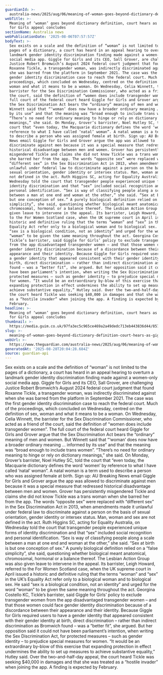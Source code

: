 ```yaml
---
guardianId: >-
  australia-news/2025/aug/06/meaning-of-woman-goes-beyond-dictionary-definition-court-hears-as-giggle-for-girls-appeal-concludes-ntwnfb
webTitle: >-
  Meaning of ‘woman’ goes beyond dictionary definition, court hears as Giggle
  for Girls appeal concludes
sectionName: Australia news
webPublicationDate: '2025-08-06T07:57:57Z'
bodyText: >-
  Sex exists on a scale and the definition of “woman” is not limited to the
  pages of a dictionary, a court has heard in an appeal hearing to overturn a
  landmark gender identity discrimination finding made against a women-only
  social media app. Giggle for Girls and its CEO, Sall Grover, are challenging
  Justice Robert Bromwich’s August 2024 federal court judgment that found
  Roxanne Tickle, a transgender woman, was indirectly discriminated against when
  she was barred from the platform in September 2021. The case was the first
  gender identity discrimination case to reach the federal court. Much of the
  proceedings, which concluded on Wednesday, centred on the definition of sex,
  woman and what it means to be a woman. On Wednesday, Celia Winnett, the
  barrister for the Sex Discrimination Commissioner, who acted as a friend of
  the court, said the definition of “women does include transgender women”. The
  full court of the federal court heard Giggle for Girls and Grover argue that
  the Sex Discrimination Act bears the “ordinary” meaning of men and women. But
  Winnett said that “‘woman’ does now have a broader ordinary meaning … informed
  by its use” and that the meaning was “broad enough to include trans women”.
  “There’s no need for ordinary meaning to hinge or rely on dictionary
  meanings,” she said. On Monday, Grover’s barrister, Noel Hutley SC, told the
  court that “even today, the Macquarie dictionary defines the word ‘women’ by
  reference to what I have called ‘natal’ woman”. A natal woman is a term used
  to describe a person who was assigned female at birth. Sign up: AU Breaking
  News email Giggle for Girls and Grover argue the app was allowed to
  discriminate against men because it was a special measure that redressed
  historical disadvantage between men and women. Grover has persistently
  misgendered Tickle and claims she did not know Tickle was a trans woman when
  she barred her from the app. The words “opposite sex” were replaced with
  “different sex” in the Sex Discrimination Act in 2013, when amendments made it
  unlawful under federal law to discriminate against a person on the basis of
  sexual orientation, gender identity or intersex status. Man, woman and sex are
  not defined in the act. Ruth Higgins SC, acting for Equality Australia, on
  Wednesday told the court that transgender people experienced unique forms of
  identity discrimination and that “sex” included social recognition and
  personal identification. “Sex is way of classifying people along a scale
  between a man at one end and woman at the other,” she said. “Sex at birth is
  but one conception of sex.” A purely biological definition relied on a “false
  simplicity”, she said, questioning whether biological meant anatomical,
  chromosomal, hormonal or a balance thereof. The Lesbian Action Group was also
  given leave to intervene in the appeal. Its barrister, Leigh Howard, referred
  to the For Women Scotland case, when the UK supreme court in April issued a
  historic and definitive ruling that the terms “woman” and “sex” in the UK’s
  Equality Act refer only to a biological woman and to biological sex. He said
  “sex is a biological condition, not an identity” and urged for the word
  “woman” to be given the same meaning throughout the act. Georgina Costello KC,
  Tickle’s barrister, said Giggle for Girls’ policy to exclude transgender women
  from the app disadvantaged transgender women – and that those women could face
  gender identity discrimination because of a discordance between their
  appearance and their identity. Because Giggle for Girls required users to have
  a gender identity that appeared consistent with their gender identity at
  birth, direct discrimination – rather than indirect discrimination as Bromwich
  found – was a “better fit”, she argued. But her opposition said it could not
  have been parliament’s intention, when writing the Sex Discrimination Act, for
  protected measures – such as gender identity – to prejudice special measures
  for women. “It would be an extraordinary by-blow of this exercise that
  expanding protection in effect undermines the ability to set up measures to
  achieve substantive equality,” Hutley said. Over the two-and-half-day appeal,
  the court heard Tickle was seeking $40,000 in damages and that she was treated
  as a “hostile invader” when joining the app. A finding is expected by
  February.
headline: >-
  Meaning of ‘woman’ goes beyond dictionary definition, court hears as Giggle
  for Girls appeal concludes
thumbnail: >-
  https://media.guim.co.uk/97fa3ec5c965ce469a2a49dedc713eb443836d44/857_271_4026_3221/500.jpg
slug: >-
  meaning-of-woman-goes-beyond-dictionary-definition-court-hears-as-giggle-for-girls-appeal-concludes
webUrl: >-
  https://www.theguardian.com/australia-news/2025/aug/06/meaning-of-woman-goes-beyond-dictionary-definition-court-hears-as-giggle-for-girls-appeal-concludes-ntwnfb
generatedAt: '2025-08-28T20:04:28.684Z'
source: guardian-api
---
```

Sex exists on a scale and the definition of “woman” is not limited to the pages of a dictionary, a court has heard in an appeal hearing to overturn a landmark gender identity discrimination finding made against a women-only social media app. Giggle for Girls and its CEO, Sall Grover, are challenging Justice Robert Bromwich’s August 2024 federal court judgment that found Roxanne Tickle, a transgender woman, was indirectly discriminated against when she was barred from the platform in September 2021. The case was the first gender identity discrimination case to reach the federal court. Much of the proceedings, which concluded on Wednesday, centred on the definition of sex, woman and what it means to be a woman. On Wednesday, Celia Winnett, the barrister for the Sex Discrimination Commissioner, who acted as a friend of the court, said the definition of “women does include transgender women”. The full court of the federal court heard Giggle for Girls and Grover argue that the Sex Discrimination Act bears the “ordinary” meaning of men and women. But Winnett said that “‘woman’ does now have a broader ordinary meaning … informed by its use” and that the meaning was “broad enough to include trans women”. “There’s no need for ordinary meaning to hinge or rely on dictionary meanings,” she said. On Monday, Grover’s barrister, Noel Hutley SC, told the court that “even today, the Macquarie dictionary defines the word ‘women’ by reference to what I have called ‘natal’ woman”. A natal woman is a term used to describe a person who was assigned female at birth. Sign up: AU Breaking News email Giggle for Girls and Grover argue the app was allowed to discriminate against men because it was a special measure that redressed historical disadvantage between men and women. Grover has persistently misgendered Tickle and claims she did not know Tickle was a trans woman when she barred her from the app. The words “opposite sex” were replaced with “different sex” in the Sex Discrimination Act in 2013, when amendments made it unlawful under federal law to discriminate against a person on the basis of sexual orientation, gender identity or intersex status. Man, woman and sex are not defined in the act. Ruth Higgins SC, acting for Equality Australia, on Wednesday told the court that transgender people experienced unique forms of identity discrimination and that “sex” included social recognition and personal identification. “Sex is way of classifying people along a scale between a man at one end and woman at the other,” she said. “Sex at birth is but one conception of sex.” A purely biological definition relied on a “false simplicity”, she said, questioning whether biological meant anatomical, chromosomal, hormonal or a balance thereof. The Lesbian Action Group was also given leave to intervene in the appeal. Its barrister, Leigh Howard, referred to the For Women Scotland case, when the UK supreme court in April issued a historic and definitive ruling that the terms “woman” and “sex” in the UK’s Equality Act refer only to a biological woman and to biological sex. He said “sex is a biological condition, not an identity” and urged for the word “woman” to be given the same meaning throughout the act. Georgina Costello KC, Tickle’s barrister, said Giggle for Girls’ policy to exclude transgender women from the app disadvantaged transgender women – and that those women could face gender identity discrimination because of a discordance between their appearance and their identity. Because Giggle for Girls required users to have a gender identity that appeared consistent with their gender identity at birth, direct discrimination – rather than indirect discrimination as Bromwich found – was a “better fit”, she argued. But her opposition said it could not have been parliament’s intention, when writing the Sex Discrimination Act, for protected measures – such as gender identity – to prejudice special measures for women. “It would be an extraordinary by-blow of this exercise that expanding protection in effect undermines the ability to set up measures to achieve substantive equality,” Hutley said. Over the two-and-half-day appeal, the court heard Tickle was seeking $40,000 in damages and that she was treated as a “hostile invader” when joining the app. A finding is expected by February.
